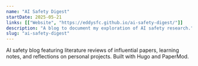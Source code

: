 ```yaml
---
name: "AI Safety Digest"
startDate: 2025-05-21
links: [["Website", "https://eddysfc.github.io/ai-safety-digest/"]]
description: "A blog to document my exploration of AI safety research."
slug: "ai-safety-digest"
---
```


AI safety blog featuring literature reviews of influential papers, learning notes, and reflections on personal projects. Built with Hugo and PaperMod.
